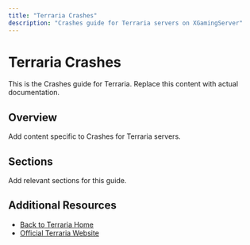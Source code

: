 ```yaml
---
title: "Terraria Crashes"
description: "Crashes guide for Terraria servers on XGamingServer"
---
```


# Terraria Crashes

This is the Crashes guide for Terraria. Replace this content with actual documentation.

## Overview

Add content specific to Crashes for Terraria servers.

## Sections

Add relevant sections for this guide.

## Additional Resources

- [Back to Terraria Home](./index)
- [Official Terraria Website](https://example.com)
